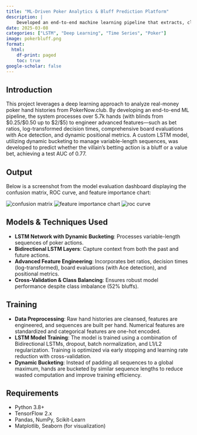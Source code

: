 ```yaml
---
title: "ML-Driven Poker Analytics & Bluff Prediction Platform"
description: |
    Developed an end-to-end machine learning pipeline that extracts, cleans, and feature-engineers over 5.7k real-money hand histories from PokerNow.club. Leveraging advanced feature engineering (bet ratios, decision times, board evaluations with Ace detection, and dynamic positional metrics) and a custom LSTM model with dynamic bucketing, the system predicts bluff versus value betting with a test AUC of 0.77. Hyperparameter tuning, cross-validation, and class balancing were key to optimizing performance.
date: 2025-03-08
categories: ["LSTM", "Deep Learning", "Time Series", "Poker"]
image: pokerbluff.png
format:
  html:
    df-print: paged
    toc: true
google-scholar: false
---
```


## Introduction

This project leverages a deep learning approach to analyze real-money poker hand histories from PokerNow.club. By developing an end-to-end ML pipeline, the system processes over 5.7k hands (with blinds from \$0.25/\$0.50 up to \$2/\$5) to engineer advanced features—such as bet ratios, log-transformed decision times, comprehensive board evaluations with Ace detection, and dynamic positional metrics. A custom LSTM model, utilizing dynamic bucketing to manage variable-length sequences, was developed to predict whether the villain's betting action is a bluff or a value bet, achieving a test AUC of 0.77.

## Output

Below is a screenshot from the model evaluation dashboard displaying the confusion matrix, ROC curve, and feature importance chart:

![confusion matrix](confusion_matrix.png)
![feature importance chart](feature_importance.png)
![roc curve](roc_curve.png)



## Models & Techniques Used

- **LSTM Network with Dynamic Bucketing**: Processes variable-length sequences of poker actions.
- **Bidirectional LSTM Layers**: Capture context from both the past and future actions.
- **Advanced Feature Engineering**: Incorporates bet ratios, decision times (log-transformed), board evaluations (with Ace detection), and positional metrics.
- **Cross-Validation & Class Balancing**: Ensures robust model performance despite class imbalance (52% bluffs).

## Training

- **Data Preprocessing**: Raw hand histories are cleansed, features are engineered, and sequences are built per hand. Numerical features are standardized and categorical features are one-hot encoded.
- **LSTM Model Training**: The model is trained using a combination of Bidirectional LSTMs, dropout, batch normalization, and L1/L2 regularization. Training is optimized via early stopping and learning rate reduction with cross-validation.
- **Dynamic Bucketing**: Instead of padding all sequences to a global maximum, hands are bucketed by similar sequence lengths to reduce wasted computation and improve training efficiency.

## Requirements

- Python 3.8+
- TensorFlow 2.x
- Pandas, NumPy, Scikit-Learn
- Matplotlib, Seaborn (for visualization)